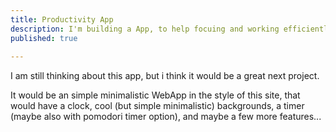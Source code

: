 ```yaml
---
title: Productivity App
description: I'm building a App, to help focuing and working efficiently
published: true
  
---
```


I am still thinking about this app, 
but i think it would be a great next project.

It would be an simple minimalistic WebApp in the style of this site,
that would have a clock, cool (but simple minimalistic) backgrounds, a timer (maybe also with pomodori timer option),
and maybe a few more features...